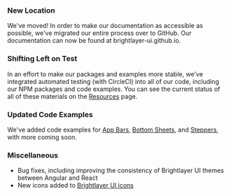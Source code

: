 ### New Location

We've moved! In order to make our documentation as accessible as possible, we've migrated our entire process over to GitHub. Our documentation can now be found at brightlayer-ui.github.io.

### Shifting Left on Test

In an effort to make our packages and examples more stable, we've integrated automated testing (with CircleCI) into all of our code, including our NPM packages and code examples. You can see the current status of all of these materials on the [Resources](/resources) page.

### Updated Code Examples

We've added code examples for [App Bars](/patterns/appbar), [Bottom Sheets](/patterns/overlay), and [Steppers](/patterns/steppers), with more coming soon.

### Miscellaneous

-   Bug fixes, including improving the consistency of Brightlayer UI themes between Angular and React
-   New icons added to [Brightlayer UI icons](/style/iconography)
